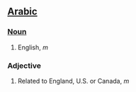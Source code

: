 ==[[Arabic]]==
===[[Noun]]===
#English, ''m''
===Adjective===
#Related to England, U.S. or Canada, ''m''